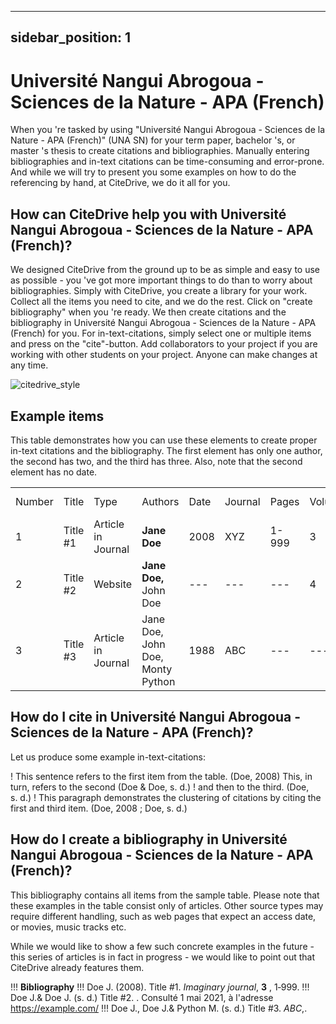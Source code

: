
---
sidebar_position: 1
---

# Université Nangui Abrogoua - Sciences de la Nature - APA (French)

When you 're tasked by using "Université Nangui Abrogoua - Sciences de la Nature - APA (French)" (UNA SN) for your term paper, bachelor 's, or master 's thesis to create citations and bibliographies.
Manually entering bibliographies and in-text citations can be time-consuming and error-prone. And while we will try to present you some examples on how to do the referencing by hand, at CiteDrive, we do it all for you.

<!---
## About  Université Nangui Abrogoua - Sciences de la Nature - APA (French)

* Title: Université Nangui Abrogoua - Sciences de la Nature - APA (French)
* Short Title (Id): UNA SN)
* Authors: Université Nangui Abrogoua - Sciences de la Nature - APA (French)
* Download: Université Nangui Abrogoua - Sciences de la Nature - APA (French)
 --->

## How can CiteDrive help you with Université Nangui Abrogoua - Sciences de la Nature - APA (French)?

We designed CiteDrive from the ground up to be as simple and easy to use as possible - you 've got more important things to do than to worry about bibliographies. Simply with CiteDrive, you create a library for your work. Collect all the items you need to cite, and we do the rest. Click on "create bibliography" when you 're ready. We then create citations and the bibliography in Université Nangui Abrogoua - Sciences de la Nature - APA (French) for you. For in-text-citations, simply select one or multiple items and press on the "cite"-button. Add collaborators to your project if you are working with other students on your project. Anyone can make changes at any time.


![citedrive_style](images/universite-nangui-abrogoua--sciences-de-la-nature--apa-french.svg "Choose Université Nangui Abrogoua - Sciences de la Nature - APA (French) in the CiteDrive App")


## Example items

This table demonstrates how you can use these elements to create proper in-text citations and the bibliography. The first element has only one author, the second has two, and the third has three. Also, note that the second element has no date.


<table>
  <tr>
   <td>Number
   </td>
   <td>Title
   </td>
   <td>Type
   </td>
   <td>Authors
   </td>
   <td>Date
   </td>
   <td>Journal
   </td>
   <td>Pages
   </td>
   <td>Volume
   </td>
   <td>Issue
   </td>
   <td>Access Date
   </td>
  </tr>
  <tr>
   <td>1
   </td>
   <td>Title #1
   </td>
   <td>Article in Journal
   </td>
   <td><strong>Jane Doe</strong>
   </td>
   <td>2008
   </td>
   <td>XYZ
   </td>
   <td>1-999
   </td>
   <td>3
   </td>
   <td>2
   </td>
   <td>--
   </td>
  </tr>
  <tr>
   <td>
2
   </td>
   <td>Title #2
   </td>
   <td>Website
   </td>
   <td><strong>Jane Doe, </strong>John Doe
   </td>
   <td>---
   </td>
   <td>---
   </td>
   <td>---
   </td>
   <td>4
   </td>
   <td>---
   </td>
   <td>2020-05-01
   </td>
  </tr>
  <tr>
   <td>3
   </td>
   <td>Title #3
   </td>
   <td>Article in Journal
   </td>
   <td>Jane Doe, John Doe, Monty Python
   </td>
   <td>1988
   </td>
   <td>ABC
   </td>
   <td>---
   </td>
   <td>---
   </td>
   <td>16
   </td>
   <td>---
   </td>
  </tr>
</table>



## How do I cite in  Université Nangui Abrogoua - Sciences de la Nature - APA (French)?

Let us produce some example in-text-citations:

! This sentence refers to the first item from the table. (Doe, 2008) This, in turn, refers to the second (Doe &amp; Doe, s. d.)
! and then to the third.  (Doe, s. d.)
! This paragraph demonstrates the clustering of citations by citing the first and third item. (Doe, 2008 ; Doe, s. d.)



## How do I create a bibliography in Université Nangui Abrogoua - Sciences de la Nature - APA (French)?

This bibliography contains all items from the sample table. Please note that these examples in the table consist only of articles. Other source types may require different handling, such as web pages that expect an access date, or movies, music tracks etc.

While we would like to show a few such concrete examples in the future - this series of articles is in fact in progress - we would like to point out that CiteDrive already features them.


!!! **Bibliography**
!!! Doe J. (2008).  Title #1. <i>Imaginary journal</i>, <b>3</b> , 1‑999.
!!! Doe J.&amp; Doe J. (s. d.) Title #2. . Consulté  1 mai 2021,  à l'adresse https://example.com/
!!! Doe J., Doe J.&amp; Python M. (s. d.) Title #3. <i>ABC</i>,.


```
        